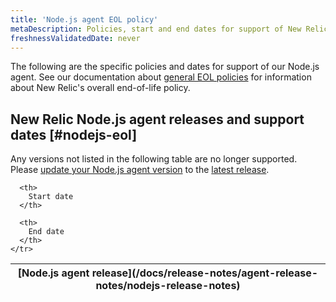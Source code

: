 ```yaml
---
title: 'Node.js agent EOL policy'
metaDescription: Policies, start and end dates for support of New Relic Node.js agent releases.
freshnessValidatedDate: never
---
```


The following are the specific policies and dates for support of our Node.js agent. See our documentation about [general EOL policies](/docs/licenses/end-of-life/notification-changes-new-relic-saas-features-distributed-software/) for information about New Relic's overall end-of-life policy.

## New Relic Node.js agent releases and support dates [#nodejs-eol]

Any versions not listed in the following table are no longer supported. Please [update your Node.js agent version](/docs/apm/agents/nodejs-agent/installation-configuration/update-nodejs-agent) to the [latest release](/docs/release-notes/agent-release-notes/nodejs-release-notes).

<table>
  <thead>
    <tr>
      <th>
        [Node.js agent release](/docs/release-notes/agent-release-notes/nodejs-release-notes)
      </th>

      <th>
        Start date
      </th>

      <th>
        End date
      </th>
    </tr>
  </thead>

  <EolPage agent="nodejs"/>
</table>
